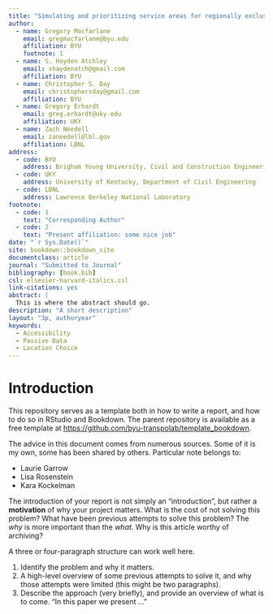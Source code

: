 ```yaml
---
title: "Simulating and prioritizing service areas for regionally exclusive microtransit operations."
author:
  - name: Gregory Macfarlane
    email: gregmacfarlane@byu.edu
    affiliation: BYU
    footnote: 1
  - name: S. Hayden Atchley
    email: shaydenatch@gmail.com
    affiliation: BYU
  - name: Christopher S. Day
    email: christophersday@gmail.com
    affiliation: BYU
  - name: Gregory Erhardt
    email: greg.erhardt@uky.edu
    affiliation: UKY
  - name: Zach Needell
    email: zaneedell@lbl.gov
    affiliation: LBNL
address:
  - code: BYU
    address: Brigham Young University, Civil and Construction Engineering Department
  - code: UKY
    address: University of Kentucky, Department of Civil Engineering
  - code: LBNL
    address: Lawrence Berkeley National Laboratory
footnote:
  - code: 1
    text: "Corresponding Author"
  - code: 2
    text: "Present affiliation: some nice job"
date: "`r Sys.Date()`"
site: bookdown::bookdown_site
documentclass: article
journal: "Submitted to Journal"
bibliography: [book.bib]
csl: elsevier-harvard-italics.csl
link-citations: yes
abstract: |
  This is where the abstract should go.
description: "A short description"
layout: "3p, authoryear"
keywords:
  - Accessibility
  - Passive Data
  - Location Choice
---
```


# Introduction {#intro}


This repository serves as a template both in how to write a report, and how
to do so in RStudio and Bookdown. The parent repository is available as a free
template at [https://github.com/byu-transpolab/template_bookdown](https://github.com/byu-transpolab/template_bookdown).

The advice in this document comes from numerous sources. Some of it is my own, some
has been shared by others. Particular note belongs to:

  - Laurie Garrow
  - Lisa Rosenstein
  - Kara Kockelman
  
The introduction of your report is not simply an "introduction", but rather a 
**motivation** of why your project matters. What is the cost of not solving 
this problem? What have been previous attempts to solve this problem? The *why*
is more important than the *what*. Why is this article worthy of archiving?

A three or four-paragraph structure can work well here.

  1. Identify the problem and why it matters.
  2. A high-level overview of some previous attempts to solve it, and why those 
  attempts were limited (this might be two paragraphs).
  2. Describe the approach (very briefly), and provide an overview of what is 
  to come. "In this paper we present ..."
  
